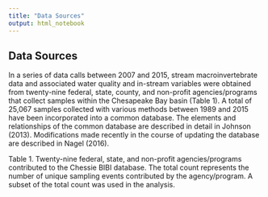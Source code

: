 ```yaml
---
title: "Data Sources"
output: html_notebook
---
```


## Data Sources

In a series of data calls between 2007 and 2015, stream macroinvertebrate data and associated water quality and in-stream variables were obtained from twenty-nine federal, state, county, and non-profit agencies/programs that collect samples within the Chesapeake Bay basin (Table 1). A total of 25,067 samples collected with various methods between 1989 and 2015 have been incorporated into a common database. The elements and relationships of the common database are described in detail in Johnson (2013). Modifications made recently in the course of updating the database are described in Nagel (2016).

Table 1. Twenty-nine federal, state, and non-profit agencies/programs contributed to the Chessie BIBI database. The total count represents the number of unique sampling events contributed by the agency/program. A subset of the total count was used in the analysis.